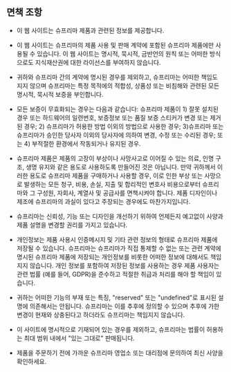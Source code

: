 <Xclude product='biostar_x,disclaimers'>

## 면책 조항

</Xclude>

* 이 웹 사이트는 슈프리마 제품과 관련된 정보를 제공합니다.

* 이 웹 사이트는 슈프리마의 제품 사용 및 판매 계약에 포함된 슈프리마 제품에만 사용될 수 있습니다. 이 웹 사이트는 명시적, 묵시적, 금반언의 원칙 또는 어떠한 방식으로도 지식재산권에 대한 라이선스를 부여하지 않습니다.

* 귀하와 슈프리마 간의 계약에 명시된 경우를 제외하고, 슈프리마는 어떠한 책임도 지지 않으며 슈프리마는 특정 목적에의 적합성, 상품성 또는 비침해와 관련된 모든 명시적, 묵시적 보증을 부인합니다.

* 모든 보증이 무효화되는 경우는 다음과 같습니다: 슈프리마 제품이 1) 잘못 설치된 경우 또는 하드웨어의 일련번호, 보증정보 또는 품질 보증 스티커가 변경 또는 제거된 경우; 2) 슈프리마가 허용한 방법 이외의 방법으로 사용한 경우; 3)슈프리마 또는 슈프리마가 승인한 당사자 이외의 당사자에 의하여 변경, 수정 또는 수리된 경우; 또는 4) 부적절한 환경에서 작동되거나 유지된 경우.

* 슈프리마 제품은 제품의 고장이 부상이나 사망사고로 이어질 수 있는 의료, 인명 구조, 생명 유지와 같은 용도로 사용하도록 만들어진 것은 아닙니다. 만약 귀하께서 이러한 용도로 슈프리마 제품을 구매하거나 사용할 경우, 이로 인한 부상 또는 사망으로 발생하는 모든 청구, 비용, 손실, 지출 및 합리적인 변호사 비용으로부터 슈프리마와 그 구성원, 자회사, 계열사 및 공급사를 면책시켜야 합니다. 제품 디자인이나 제조에 슈프리마의 과실이 있다고 주장되는 경우에도 마찬가지입니다.

* 슈프리마는 신뢰성, 기능 또는 디자인을 개선하기 위하여 언제든지 예고없이 사양과 제품 설명을 변경할 권리를 가지고 있습니다.

* 개인정보는 제품 사용시 인증메시지 및 기타 관련 정보의 형태로 슈프리마 제품에 저장될 수 있습니다. 슈프리마는 슈프리마가 직접 통제할 수 없는 또는 관련 계약에 명시된 슈프리마 제품에 저장되는 개인정보를 비롯한 어떠한 정보에 대해서도 책임지지 않습니다. 개인 정보를 포함하여 저장된 정보를 사용하는 경우 제품 사용자는 관련 법률 (예를 들어, GDPR)을 준수하고 적절한 취급과 처리를 해야 할 책임이 있습니다.

* 귀하는 어떠한 기능의 부재 또는 특징, "reserved" 또는 "undefined"로 표시된 설명에 의존해서는 안됩니다. 슈프리마는 이를 추후에 정의할 수 있으며 추후에 가한 변경이 현재와 상충된다고 하더라도 슈프리마는 책임지지 않습니다.

* 이 사이트에 명시적으로 기재되어 있는 경우를 제외하고, 슈프리마는 법률이 허용하는 최대 범위 내에서 "있는 그대로" 판매됩니다.

* 제품을 주문하기 전에 가까운 슈프리마 영업소 또는 대리점에 문의하여 최신 사양을 확인하세요.
